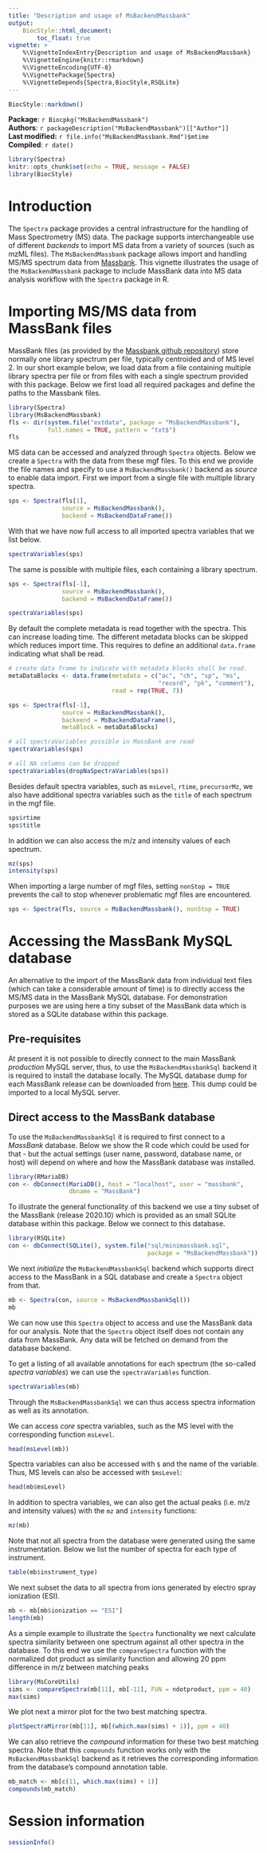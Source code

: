 ```yaml
---
title: "Description and usage of MsBackendMassbank"
output:
    BiocStyle::html_document:
        toc_float: true
vignette: >
    %\VignetteIndexEntry{Description and usage of MsBackendMassbank}
    %\VignetteEngine{knitr::rmarkdown}
    %\VignetteEncoding{UTF-8}
    %\VignettePackage{Spectra}
    %\VignetteDepends{Spectra,BiocStyle,RSQLite}
---
```


```r
BiocStyle::markdown()
```

**Package**: `r Biocpkg("MsBackendMassbank")`<br />
**Authors**: `r packageDescription("MsBackendMassbank")[["Author"]] `<br />
**Last modified:** `r file.info("MsBackendMassbank.Rmd")$mtime`<br />
**Compiled**: `r date()`

```r
library(Spectra)
knitr::opts_chunk$set(echo = TRUE, message = FALSE)
library(BiocStyle)
```

# Introduction

The `Spectra` package provides a central infrastructure for the handling of Mass
Spectrometry (MS) data. The package supports interchangeable use of different
*backends* to import MS data from a variety of sources (such as mzML files). The
`MsBackendMassbank` package allows import and handling MS/MS spectrum data from
[Massbank](https://massbank.eu/MassBank/). This vignette illustrates the usage
of the `MsBackendMassbank` package to include MassBank data into MS data
analysis workflow with the `Spectra` package in R.


# Importing MS/MS data from MassBank files

MassBank files (as provided by the [Massbank github
repository](https://github.com/MassBank/MassBank-data)) store normally one
library spectrum per file, typically centroided and of MS level 2. In our short
example below, we load data from a file containing multiple library spectra per
file or from files with each a single spectrum provided with this package. Below
we first load all required packages and define the paths to the Massbank files.

```r
library(Spectra)
library(MsBackendMassbank)
fls <- dir(system.file("extdata", package = "MsBackendMassbank"),
           full.names = TRUE, pattern = "txt$")
fls
```

MS data can be accessed and analyzed through `Spectra` objects. Below
we create a `Spectra` with the data from these mgf files. To this end
we provide the file names and specify to use a `MsBackendMassbank()`
backend as *source* to enable data import. First we import from a single file
with multiple library spectra.

```r
sps <- Spectra(fls[1],
               source = MsBackendMassbank(),
               backend = MsBackendDataFrame())
```

With that we have now full access to all imported spectra variables
that we list below.

```r
spectraVariables(sps)
```

The same is possible with multiple files, each containing a library
spectrum.

```r
sps <- Spectra(fls[-1],
               source = MsBackendMassbank(),
               backend = MsBackendDataFrame())

spectraVariables(sps)
```

By default the complete metadata is read together with the spectra. This can
increase loading time. The different metadata blocks can be skipped which
reduces import time. This requires to define an additional `data.frame`
indicating what shall be read.


```r
# create data frame to indicate with metadata blocks shall be read.
metaDataBlocks <- data.frame(metadata = c("ac", "ch", "sp", "ms",
                                          "record", "pk", "comment"),
                             read = rep(TRUE, 7))

sps <- Spectra(fls[-1],
               source = MsBackendMassbank(),
               backeend = MsBackendDataFrame(),
               metaBlock = metaDataBlocks)

# all spectraVariables possible in MassBank are read
spectraVariables(sps)

# all NA columns can be dropped
spectraVariables(dropNaSpectraVariables(sps))
```


Besides default spectra variables, such as `msLevel`, `rtime`,
`precursorMz`, we also have additional spectra variables such as the
`title` of each spectrum in the mgf file.

```r
sps$rtime
sps$title
```

In addition we can also access the m/z and intensity values of each
spectrum.

```r
mz(sps)
intensity(sps)
```

When importing a large number of mgf files, setting `nonStop = TRUE`
prevents the call to stop whenever problematic mgf files are
encountered.

```r
sps <- Spectra(fls, source = MsBackendMassbank(), nonStop = TRUE)
```

# Accessing the MassBank MySQL database

An alternative to the import of the MassBank data from individual text files
(which can take a considerable amount of time) is to directly access the MS/MS
data in the MassBank MySQL database. For demonstration purposes we are using
here a tiny subset of the MassBank data which is stored as a SQLite database
within this package.

## Pre-requisites

At present it is not possible to directly connect to the main MassBank
*production* MySQL server, thus, to use the `MsBackendMassbankSql` backend it is
required to install the database locally. The MySQL database dump for each
MassBank release can be downloaded from [here](). This dump could be imported to
a local MySQL server.


## Direct access to the MassBank database

To use the `MsBackendMassbankSql` it is required to first connect to a
*MassBank* database. Below we show the R code which could be used for that - but
the actual settings (user name, password, database name, or host) will depend on
where and how the MassBank database was installed.

```r
library(RMariaDB)
con <- dbConnect(MariaDB(), host = "localhost", user = "massbank",
                 dbname = "MassBank")
```

To illustrate the general functionality of this backend we use a tiny subset of
the MassBank (release 2020.10) which is provided as an small SQLite database
within this package. Below we connect to this database.

```r
library(RSQLite)
con <- dbConnect(SQLite(), system.file("sql/minimassbank.sql",
                                       package = "MsBackendMassbank"))
```

We next *initialize* the `MsBackendMassbankSql` backend which supports direct
access to the MassBank in a SQL database and create a `Spectra` object from
that.

```r
mb <- Spectra(con, source = MsBackendMassbankSql())
mb
```

We can now use this `Spectra` object to access and use the MassBank data for our
analysis. Note that the `Spectra` object itself does not contain any data from
MassBank. Any data will be fetched on demand from the database backend.

To get a listing of all available annotations for each spectrum (the so-called
*spectra variables*) we can use the `spectraVariables` function.

```r
spectraVariables(mb)
```

Through the `MsBackendMassbankSql` we can thus access spectra information as
well as its annotation.

We can access *core* spectra variables, such as the MS level with the
corresponding function `msLevel`.

```r
head(msLevel(mb))
```

Spectra variables can also be accessed with `$` and the name of the
variable. Thus, MS levels can also be accessed with `$msLevel`:

```r
head(mb$msLevel)
```

In addition to spectra variables, we can also get the actual peaks (i.e. m/z and
intensity values) with the `mz` and `intensity` functions:

```r
mz(mb)
```

Note that not all spectra from the database were generated using the same
instrumentation. Below we list the number of spectra for each type of
instrument.

```r
table(mb$instrument_type)
```

We next subset the data to all spectra from ions generated by electro spray
ionization (ESI).

```r
mb <- mb[mb$ionization == "ESI"]
length(mb)
```

As a simple example to illustrate the `Spectra` functionality we next calculate
spectra similarity between one spectrum against all other spectra in the
database. To this end we use the `compareSpectra` function with the normalized
dot product as similarity function and allowing 20 ppm difference in m/z between
matching peaks

```r
library(MsCoreUtils)
sims <- compareSpectra(mb[11], mb[-11], FUN = ndotproduct, ppm = 40)
max(sims)
```

We plot next a mirror plot for the two best matching spectra.

```r
plotSpectraMirror(mb[11], mb[(which.max(sims) + 1)], ppm = 40)
```

We can also retrieve the *compound* information for these two best matching
spectra. Note that this `compounds` function works only with the
`MsBackendMassbankSql` backend as it retrieves the corresponding information
from the database's compound annotation table.

```r
mb_match <- mb[c(11, which.max(sims) + 1)]
compounds(mb_match)
```


# Session information

```r
sessionInfo()
```
